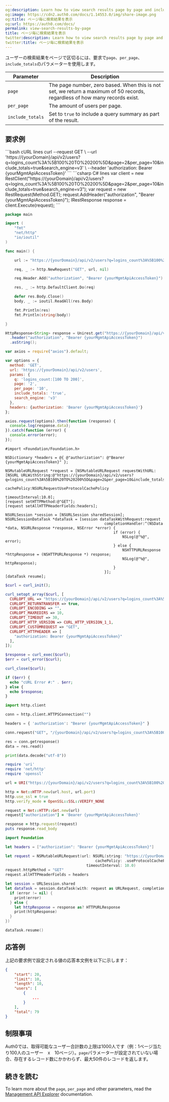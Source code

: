```yaml
---
og:description: Learn how to view search results page by page and include totals.
og:image: https://cdn2.auth0.com/docs/1.14553.0/img/share-image.png
og:title: ページ毎に検索結果を表示
og:url: https://auth0.com/docs/
permalink: view-search-results-by-page
title: ページ毎に検索結果を表示
twitter:description: Learn how to view search results page by page and include totals.
twitter:title: ページ毎に検索結果を表示
---
```


ユーザーの検索結果をページで区切るには、要求で`page`、`per_page`、`include_totals`のパラメーターを使用します。

<table class="table"><thead>
<tr>
<th>Parameter</th>
<th>Description</th>
</tr>
</thead>
<tbody>
<tr>
<td><code>page</code></td>
<td>The page number, zero based. When this is not set, we return a maximum of 50 records, regardless of how many records exist.</td>
</tr>
<tr>
<td><code>per_page</code></td>
<td>The amount of users per page.</td>
</tr>
<tr>
<td><code>include_totals</code></td>
<td>Set to <code>true</code> to include a query summary as part of the result.</td>
</tr>
</tbody>
</table>

## 要求例

<CodeGroup>
```bash cURL lines
curl --request GET \
  --url 'https://{yourDomain}/api/v2/users?q=logins_count%3A%5B100%20TO%20200%5D&page=2&per_page=10&include_totals=true&search_engine=v3' \
  --header 'authorization: Bearer {yourMgmtApiAccessToken}'
```
```csharp C# lines
var client = new RestClient("https://{yourDomain}/api/v2/users?q=logins_count%3A%5B100%20TO%20200%5D&page=2&per_page=10&include_totals=true&search_engine=v3");
var request = new RestRequest(Method.GET);
request.AddHeader("authorization", "Bearer {yourMgmtApiAccessToken}");
IRestResponse response = client.Execute(request);
```

```go Go lines
package main

import (
	"fmt"
	"net/http"
	"io/ioutil"
)

func main() {

	url := "https://{yourDomain}/api/v2/users?q=logins_count%3A%5B100%20TO%20200%5D&page=2&per_page=10&include_totals=true&search_engine=v3"

	req, _ := http.NewRequest("GET", url, nil)

	req.Header.Add("authorization", "Bearer {yourMgmtApiAccessToken}")

	res, _ := http.DefaultClient.Do(req)

	defer res.Body.Close()
	body, _ := ioutil.ReadAll(res.Body)

	fmt.Println(res)
	fmt.Println(string(body))

}
```
```java Java lines
HttpResponse<String> response = Unirest.get("https://{yourDomain}/api/v2/users?q=logins_count%3A%5B100%20TO%20200%5D&page=2&per_page=10&include_totals=true&search_engine=v3")
  .header("authorization", "Bearer {yourMgmtApiAccessToken}")
  .asString();
```

```javascript Node.JS lines
var axios = require("axios").default;

var options = {
  method: 'GET',
  url: 'https://{yourDomain}/api/v2/users',
  params: {
    q: 'logins_count:[100 TO 200]',
    page: '2',
    per_page: '10',
    include_totals: 'true',
    search_engine: 'v3'
  },
  headers: {authorization: 'Bearer {yourMgmtApiAccessToken}'}
};

axios.request(options).then(function (response) {
  console.log(response.data);
}).catch(function (error) {
  console.error(error);
});
```
```obj-c Obj-C lines
#import <Foundation/Foundation.h>

NSDictionary *headers = @{ @"authorization": @"Bearer {yourMgmtApiAccessToken}" };

NSMutableURLRequest *request = [NSMutableURLRequest requestWithURL:[NSURL URLWithString:@"https://{yourDomain}/api/v2/users?q=logins_count%3A%5B100%20TO%20200%5D&page=2&per_page=10&include_totals=true&search_engine=v3"]
                                                       cachePolicy:NSURLRequestUseProtocolCachePolicy
                                                   timeoutInterval:10.0];
[request setHTTPMethod:@"GET"];
[request setAllHTTPHeaderFields:headers];

NSURLSession *session = [NSURLSession sharedSession];
NSURLSessionDataTask *dataTask = [session dataTaskWithRequest:request
                                            completionHandler:^(NSData *data, NSURLResponse *response, NSError *error) {
                                                if (error) {
                                                    NSLog(@"%@", error);
                                                } else {
                                                    NSHTTPURLResponse *httpResponse = (NSHTTPURLResponse *) response;
                                                    NSLog(@"%@", httpResponse);
                                                }
                                            }];
[dataTask resume];
```

```php PHP lines
$curl = curl_init();

curl_setopt_array($curl, [
  CURLOPT_URL => "https://{yourDomain}/api/v2/users?q=logins_count%3A%5B100%20TO%20200%5D&page=2&per_page=10&include_totals=true&search_engine=v3",
  CURLOPT_RETURNTRANSFER => true,
  CURLOPT_ENCODING => "",
  CURLOPT_MAXREDIRS => 10,
  CURLOPT_TIMEOUT => 30,
  CURLOPT_HTTP_VERSION => CURL_HTTP_VERSION_1_1,
  CURLOPT_CUSTOMREQUEST => "GET",
  CURLOPT_HTTPHEADER => [
    "authorization: Bearer {yourMgmtApiAccessToken}"
  ],
]);

$response = curl_exec($curl);
$err = curl_error($curl);

curl_close($curl);

if ($err) {
  echo "cURL Error #:" . $err;
} else {
  echo $response;
}
```
```python Python lines
import http.client

conn = http.client.HTTPSConnection("")

headers = { 'authorization': "Bearer {yourMgmtApiAccessToken}" }

conn.request("GET", "/{yourDomain}/api/v2/users?q=logins_count%3A%5B100%20TO%20200%5D&page=2&per_page=10&include_totals=true&search_engine=v3", headers=headers)

res = conn.getresponse()
data = res.read()

print(data.decode("utf-8"))
```

```ruby Ruby lines
require 'uri'
require 'net/http'
require 'openssl'

url = URI("https://{yourDomain}/api/v2/users?q=logins_count%3A%5B100%20TO%20200%5D&page=2&per_page=10&include_totals=true&search_engine=v3")

http = Net::HTTP.new(url.host, url.port)
http.use_ssl = true
http.verify_mode = OpenSSL::SSL::VERIFY_NONE

request = Net::HTTP::Get.new(url)
request["authorization"] = 'Bearer {yourMgmtApiAccessToken}'

response = http.request(request)
puts response.read_body
```
```swift Swift lines
import Foundation

let headers = ["authorization": "Bearer {yourMgmtApiAccessToken}"]

let request = NSMutableURLRequest(url: NSURL(string: "https://{yourDomain}/api/v2/users?q=logins_count%3A%5B100%20TO%20200%5D&page=2&per_page=10&include_totals=true&search_engine=v3")! as URL,
                                        cachePolicy: .useProtocolCachePolicy,
                                    timeoutInterval: 10.0)
request.httpMethod = "GET"
request.allHTTPHeaderFields = headers

let session = URLSession.shared
let dataTask = session.dataTask(with: request as URLRequest, completionHandler: { (data, response, error) -> Void in
  if (error != nil) {
    print(error)
  } else {
    let httpResponse = response as? HTTPURLResponse
    print(httpResponse)
  }
})

dataTask.resume()
```
</CodeGroup>

## 応答例

上記の要求例で設定される値の応答本文例を以下に示します：

```json lines
{
    "start": 20,
    "limit": 10,
    "length": 10,
    "users": [
        {
            ...
        }
    ],
    "total": 79
}
```






## 制限事項

Auth0では、取得可能なユーザー合計数の上限は1000人です（例：1ページ当たり100人のユーザー　x　10ページ）。`page`パラメーターが設定されていない場合、存在するレコード数にかかわらず、最大50件のレコードを返します。

## 続きを読む

To learn more about the `page`, `per_page` and other parameters, read the [Management API Explorer](https://auth0.com/docs/api/management/v2#!/Users/get_users) documentation.